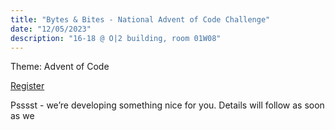 ```yaml
---
title: "Bytes & Bites - National Advent of Code Challenge"
date: "12/05/2023"
description: "16-18 @ O|2 building, room 01W08"
---
```


Theme: Advent of Code

[Register](https://vu-nl.libcal.com/event/4118723)


Psssst - we're developing something nice for you. Details will follow as soon as we
